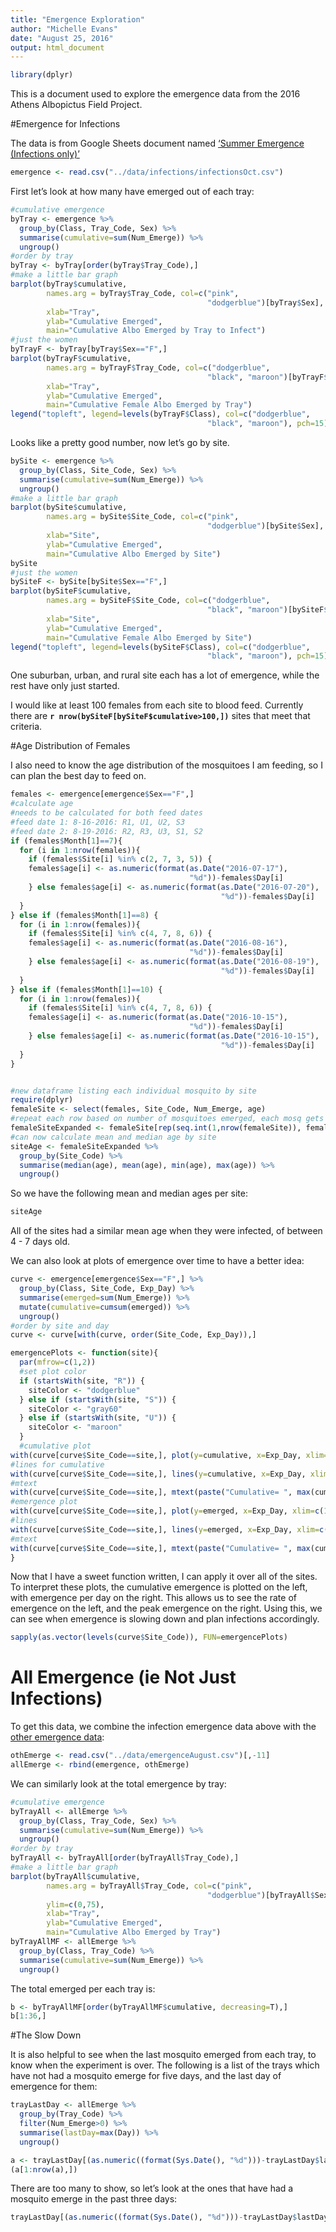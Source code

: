 ```yaml
---
title: "Emergence Exploration"
author: "Michelle Evans"
date: "August 25, 2016"
output: html_document
---
```


```r
library(dplyr)
```

This is a document used to explore the emergence data from the 2016 Athens Albopictus Field Project.

#Emergence for Infections

The data is from Google Sheets document named ['Summer Emergence (Infections only)'](https://docs.google.com/spreadsheets/d/1shSdIVyA2Cy2N-PrGKjBSJibssg1Qj-1SCKr7226nVs/edit?usp=sharing)

```r
emergence <- read.csv("../data/infections/infectionsOct.csv")
```

First let's look at how many have emerged out of each tray:

```r
#cumulative emergence
byTray <- emergence %>%
  group_by(Class, Tray_Code, Sex) %>%
  summarise(cumulative=sum(Num_Emerge)) %>%
  ungroup()
#order by tray
byTray <- byTray[order(byTray$Tray_Code),]
#make a little bar graph
barplot(byTray$cumulative, 
        names.arg = byTray$Tray_Code, col=c("pink",
                                            "dodgerblue")[byTray$Sex],
        xlab="Tray",
        ylab="Cumulative Emerged",
        main="Cumulative Albo Emerged by Tray to Infect")
#just the women
byTrayF <- byTray[byTray$Sex=="F",]
barplot(byTrayF$cumulative, 
        names.arg = byTrayF$Tray_Code, col=c("dodgerblue",
                                            "black", "maroon")[byTrayF$Class],
        xlab="Tray",
        ylab="Cumulative Emerged",
        main="Cumulative Female Albo Emerged by Tray")
legend("topleft", legend=levels(byTrayF$Class), col=c("dodgerblue",
                                            "black", "maroon"), pch=15)
```

Looks like a pretty good number, now let's go by site.

```r
bySite <- emergence %>%
  group_by(Class, Site_Code, Sex) %>%
  summarise(cumulative=sum(Num_Emerge)) %>%
  ungroup()
#make a little bar graph
barplot(bySite$cumulative, 
        names.arg = bySite$Site_Code, col=c("pink",
                                            "dodgerblue")[bySite$Sex],
        xlab="Site",
        ylab="Cumulative Emerged",
        main="Cumulative Albo Emerged by Site")
bySite
#just the women
bySiteF <- bySite[bySite$Sex=="F",]
barplot(bySiteF$cumulative, 
        names.arg = bySiteF$Site_Code, col=c("dodgerblue",
                                            "black", "maroon")[bySiteF$Class],
        xlab="Site",
        ylab="Cumulative Emerged",
        main="Cumulative Female Albo Emerged by Site")
legend("topleft", legend=levels(bySiteF$Class), col=c("dodgerblue",
                                            "black", "maroon"), pch=15)

```

One suburban, urban, and rural site each has a lot of emergence, while the rest have only just started.

I would like at least 100 females from each site to blood feed.  Currently there are **`r nrow(bySiteF[bySiteF$cumulative>100,])`** sites that meet that criteria.

#Age Distribution of Females

I also need to know the age distribution of the mosquitoes I am feeding, so I can plan the best day to feed on.

```r
females <- emergence[emergence$Sex=="F",]
#calculate age
#needs to be calculated for both feed dates
#feed date 1: 8-16-2016: R1, U1, U2, S3
#feed date 2: 8-19-2016: R2, R3, U3, S1, S2
if (females$Month[1]==7){
  for (i in 1:nrow(females)){
    if (females$Site[i] %in% c(2, 7, 3, 5)) {
    females$age[i] <- as.numeric(format(as.Date("2016-07-17"),
                                        "%d"))-females$Day[i]
    } else females$age[i] <- as.numeric(format(as.Date("2016-07-20"),
                                               "%d"))-females$Day[i]
  }
} else if (females$Month[1]==8) {
  for (i in 1:nrow(females)){
    if (females$Site[i] %in% c(4, 7, 8, 6)) {
    females$age[i] <- as.numeric(format(as.Date("2016-08-16"),
                                        "%d"))-females$Day[i]
    } else females$age[i] <- as.numeric(format(as.Date("2016-08-19"),
                                               "%d"))-females$Day[i]
  }
} else if (females$Month[1]==10) {
  for (i in 1:nrow(females)){
    if (females$Site[i] %in% c(4, 7, 8, 6)) {
    females$age[i] <- as.numeric(format(as.Date("2016-10-15"),
                                        "%d"))-females$Day[i]
    } else females$age[i] <- as.numeric(format(as.Date("2016-10-15"),
                                               "%d"))-females$Day[i]
  }
}


#new dataframe listing each individual mosquito by site
require(dplyr)
femaleSite <- select(females, Site_Code, Num_Emerge, age)
#repeat each row based on number of mosquitoes emerged, each mosq gets a row
femaleSiteExpanded <- femaleSite[rep(seq.int(1,nrow(femaleSite)), femaleSite$Num_Emerge),c(1,3)]
#can now calculate mean and median age by site
siteAge <- femaleSiteExpanded %>%
  group_by(Site_Code) %>%
  summarise(median(age), mean(age), min(age), max(age)) %>%
  ungroup()
```
So we have the following mean and median ages per site:
```r
siteAge
```

All of the sites had a similar mean age when they were infected, of between 4 - 7 days old.

We can also look at plots of emergence over time to have a better idea:

```r
curve <- emergence[emergence$Sex=="F",] %>%
  group_by(Class, Site_Code, Exp_Day) %>%
  summarise(emerged=sum(Num_Emerge)) %>%
  mutate(cumulative=cumsum(emerged)) %>%
  ungroup()
#order by site and day
curve <- curve[with(curve, order(Site_Code, Exp_Day)),]
```

```r
emergencePlots <- function(site){
  par(mfrow=c(1,2))
  #set plot color
  if (startsWith(site, "R")) {
    siteColor <- "dodgerblue"
  } else if (startsWith(site, "S")) {
    siteColor <- "gray60"
  } else if (startsWith(site, "U")) {
    siteColor <- "maroon"
  }
  #cumulative plot
with(curve[curve$Site_Code==site,], plot(y=cumulative, x=Exp_Day, xlim=c(10, 25), ylim=c(0,50), pch=19, col=siteColor, main=paste(site, "Cumulative Emergence")))
#lines for cumulative
with(curve[curve$Site_Code==site,], lines(y=cumulative, x=Exp_Day, xlim=c(10, 25), ylim=c(0,50), col=siteColor))
#mtext
with(curve[curve$Site_Code==site,], mtext(paste("Cumulative= ", max(cumulative), "/ First Day= ", min(Exp_Day), sep="")))
#emergence plot
with(curve[curve$Site_Code==site,], plot(y=emerged, x=Exp_Day, xlim=c(10, 25), ylim=c(0,25), pch=19, col=siteColor, main=paste(site, "emergence by Day")))
#lines
with(curve[curve$Site_Code==site,], lines(y=emerged, x=Exp_Day, xlim=c(10, 25), ylim=c(0,25), col=siteColor))
#mtext
with(curve[curve$Site_Code==site,], mtext(paste("Cumulative= ", max(cumulative), "/ First Day= ", min(Exp_Day), sep="")))
}
```

Now that I have a sweet function written, I can apply it over all of the sites. To interpret these plots, the cumulative emergence is plotted on the left, with emergence per day on the right.  This allows us to see the rate of emergence on the left, and the peak emergence on the right.  Using this, we can see when emergence is slowing down and plan infections accordingly.

```r
sapply(as.vector(levels(curve$Site_Code)), FUN=emergencePlots)

```

# All Emergence (ie Not Just Infections)

To get this data, we combine the infection emergence data above with the [other emergence data](https://docs.google.com/spreadsheets/d/1PkFjOs6JgU6n8Xf7wbmAFfdyJRHEHu9V6NQF7N4UVYk/edit?usp=sharing):

```r

othEmerge <- read.csv("../data/emergenceAugust.csv")[,-11]
allEmerge <- rbind(emergence, othEmerge)
```

We can similarly look at the total emergence by tray:

```r
#cumulative emergence
byTrayAll <- allEmerge %>%
  group_by(Class, Tray_Code, Sex) %>%
  summarise(cumulative=sum(Num_Emerge)) %>%
  ungroup()
#order by tray
byTrayAll <- byTrayAll[order(byTrayAll$Tray_Code),]
#make a little bar graph
barplot(byTrayAll$cumulative, 
        names.arg = byTrayAll$Tray_Code, col=c("pink",
                                            "dodgerblue")[byTrayAll$Sex],
        ylim=c(0,75),
        xlab="Tray",
        ylab="Cumulative Emerged",
        main="Cumulative Albo Emerged by Tray")
byTrayAllMF <- allEmerge %>%
  group_by(Class, Tray_Code) %>%
  summarise(cumulative=sum(Num_Emerge)) %>%
  ungroup()
```

The total emerged per each tray is:

```r
b <- byTrayAllMF[order(byTrayAllMF$cumulative, decreasing=T),]
b[1:36,]
```

#The Slow Down

It is also helpful to see when the last mosquito emerged from each tray, to know when the experiment is over. The following is a list of the trays which have not had a mosquito emerge for five days, and the last day of emergence for them:

```r
trayLastDay <- allEmerge %>%
  group_by(Tray_Code) %>%
  filter(Num_Emerge>0) %>%
  summarise(lastDay=max(Day)) %>%
  ungroup()

a <- trayLastDay[(as.numeric((format(Sys.Date(), "%d")))-trayLastDay$lastDay)>=5,]
(a[1:nrow(a),])
```

There are too many to show, so let's look at the ones that have had a mosquito emerge in the past three days:

```r
trayLastDay[(as.numeric((format(Sys.Date(), "%d")))-trayLastDay$lastDay)<=3,]
```